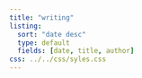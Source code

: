 ```yaml
---
title: "writing"
listing:
  sort: "date desc"
  type: default
  fields: [date, title, author]
css: ../../css/syles.css
---
```

